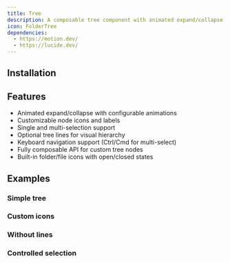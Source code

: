 ```yaml
---
title: Tree
description: A composable tree component with animated expand/collapse and customizable nodes for displaying hierarchical data structures.
icon: FolderTree
dependencies:
  - https://motion.dev/
  - https://lucide.dev/
---
```


<Preview path="tree" />

## Installation

<Installer packageName="tree" />

## Features

- Animated expand/collapse with configurable animations
- Customizable node icons and labels
- Single and multi-selection support
- Optional tree lines for visual hierarchy
- Keyboard navigation support (Ctrl/Cmd for multi-select)
- Fully composable API for custom tree nodes
- Built-in folder/file icons with open/closed states

## Examples

### Simple tree

<Preview path="tree-simple" />

### Custom icons

<Preview path="tree-custom-icons" />

### Without lines

<Preview path="tree-no-lines" />

### Controlled selection

<Preview path="tree-controlled" />
